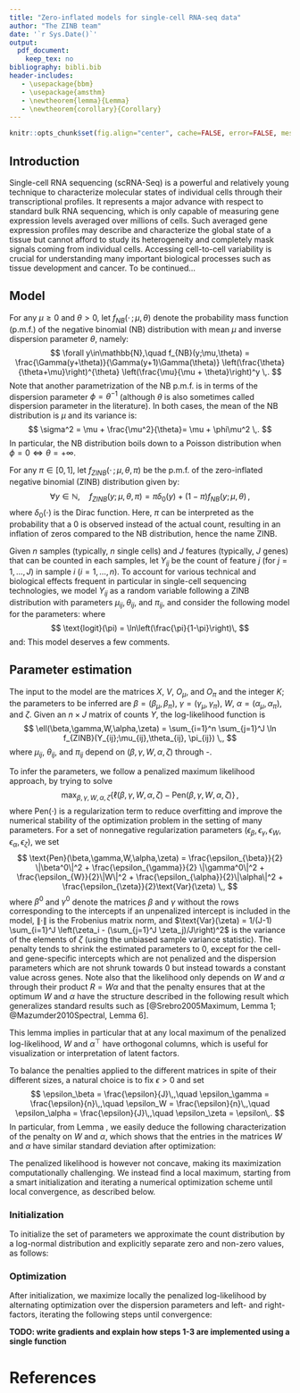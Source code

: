 ```yaml
---
title: "Zero-inflated models for single-cell RNA-seq data"
author: "The ZINB team"
date: '`r Sys.Date()`'
output: 
  pdf_document:
    keep_tex: no
bibliography: bibli.bib
header-includes:
   - \usepackage{bbm}
   - \usepackage{amsthm}
   - \newtheorem{lemma}{Lemma}
   - \newtheorem{corollary}{Corollary}
---
```


```r
knitr::opts_chunk$set(fig.align="center", cache=FALSE, error=FALSE, message=FALSE, echo=TRUE, warning=FALSE, results="markup")
```

## Introduction

Single-cell RNA sequencing (scRNA-Seq) is a powerful and relatively young technique to characterize molecular states of individual cells through their transcriptional profiles. It represents a major advance with respect to standard bulk RNA sequencing, which is only capable of measuring gene expression levels averaged over millions of cells. Such averaged gene expression profiles may describe and characterize the global state of a tissue but cannot afford to study its heterogeneity and completely mask signals coming from individual cells. Accessing cell-to-cell variability is crucial for understanding many important biological processes such as tissue development and cancer. To be continued...

## Model

For any $\mu\geq 0$ and $\theta>0$, let $f_{NB}( \cdot \,;\mu,\theta)$ denote the probability mass function (p.m.f.) of the negative binomial (NB) distribution with mean $\mu$ and inverse dispersion parameter $\theta$, namely:
$$
\forall y\in\mathbb{N},\quad f_{NB}(y;\mu,\theta) = \frac{\Gamma(y+\theta)}{\Gamma(y+1)\Gamma(\theta)} \left(\frac{\theta}{\theta+\mu}\right)^{\theta} \left(\frac{\mu}{\mu + \theta}\right)^y \,.
$$
Note that another parametrization of the NB p.m.f. is in terms of the dispersion parameter $\phi=\theta^{-1}$ (although $\theta$ is also sometimes called dispersion parameter in the literature). In both cases, the mean of the NB distribution is $\mu$ and its variance is:
$$
\sigma^2 = \mu + \frac{\mu^2}{\theta}= \mu + \phi\mu^2 \,.
$$
In particular, the NB distribution boils down to a Poisson distribution when $\phi=0 \Leftrightarrow \theta = +\infty$.

For any $\pi\in[0,1]$, let $f_{ZINB}( \cdot \,;\mu,\theta, \pi)$ be the p.m.f. of the zero-inflated negative binomial (ZINB) distribution given by:
$$
\forall y\in\mathbb{N},\quad f_{ZINB}(y;\mu,\theta, \pi) = \pi \delta_0(y) + (1-\pi) f_{NB}(y;\mu,\theta) \,,
$$
where $\delta_0(\cdot)$ is the Dirac function. Here, $\pi$ can be interpreted as the probability that a $0$ is observed instead of the actual count, resulting in an inflation of zeros compared to the NB distribution, hence the name ZINB.

Given $n$ samples (typically, $n$ single cells) and $J$ features (typically, $J$ genes) that can be counted in each samples, let $Y_{ij}$ be the count of feature $j$ (for $j=1,\ldots,J$) in sample $i$ ($i=1,\ldots,n$). To account for various technical and biological effects frequent in particular in single-cell sequencing technologies, we model $Y_{ij}$ as a random variable following a ZINB distribution with parameters $\mu_{ij}, \theta_{ij}$, and $\pi_{ij}$, and consider the following model for the parameters:
\begin{align}
\label{eq:model1}
\ln(\mu_{ij}) &= \left( X\beta_\mu + (V\gamma_\mu)^\top + W\alpha_\mu + O_\mu\right)_{ij}\,,\\
\label{eq:model2}
\text{logit}(\pi_{ij}) &= \left(X\beta_\pi + (V\gamma_\pi)^\top + W\alpha_\pi + O_\pi\right)_{ij} \,,\\
\label{eq:model3}
\ln(\theta_{ij}) &= \zeta_j \,,
\end{align}
where
$$
\text{logit}(\pi) = \ln\left(\frac{\pi}{1-\pi}\right)\,
$$
and:
\begin{itemize}
\item $X$ is a known $n \times M$ design matrix corresponding to $M$ cell-level covariates and ${\bf \beta}=(\beta_\mu,\beta_\pi)$ its associated $M \times J$ matrices of regression parameters. $X$ can typically include covariates that induce variation of interest, such as cell types, or covariates that induce unwanted variation, such as batch or QC measures. It can also include a constant column ${\bf 1}_n$ to account for gene-specific intercepts.
\item $V$ is a known $J \times L$ matrix corresponding to $J$ gene-level covariates, such as gene length or GC-content, and ${\bf \gamma} = (\gamma_\mu , \gamma_\pi)$ its associated $L\times n$ matrices of regression parameters. $V$ can also include a constant column ${\bf 1}_J$ to account for cell-specific intercepts, such as size factors representing differences in library sizes.
\item $W$ is an unobserved $n \times K$ matrix corresponding to $K$ unknown cell-level covariates, which could be of “unwanted variation” as in RUV or of interest (such as cell type), and ${\bf \alpha} = (\alpha_\mu,\alpha_{\pi})$ its associated $K \times J$ matrices of regression parameters.
\item $O_\mu$ and $O_\pi$ are known $n \times J$ matrices of offsets.
\item $\zeta\in\mathbb{R}^J$ is a vector of gene-specific dispersion parameters on the log scale.
\end{itemize}

This model deserves a few comments.
\begin{itemize}
\item The model extends the RUV framework to the ZINB distribution (thus far, RUV had only been implement for linear and log-linear regression). It differs in interpretation from RUV in the $W\alpha$ factor, which is not necessarily considered unwanted; this term generally corresponds to unknown low-dimensional variation, that could be due to unwanted techical effects (as in RUV), such as batch effects, or to biological effects which could be of interest, such as cell cycle or cell differentiation, as typically assumed in other factor models such as principal component analysis (PCA) or independent component analysis (ICA).
\item By default, $X$ and $V$ contain a constant column of ones, to account, respectively, for gene-specific (e.g., mean expression level) and cell-specific (e.g., size factors) variation. In that case, $X$ and $V$ are of the form $X=[{\bf 1}_n , X^0]$ and $V = [{\bf 1}_J , V^0]$, and we can similarly decompose the corresponding parameters as $\beta = [\beta^1 ; \beta^0]$ and $\gamma = [\gamma^1 ; \gamma^0]$, where $\beta^1 \in \mathbb{R}^{1\times J}$ is a vector of gene-specific intercepts and $\gamma^1 \in \mathbb{R}^{1\times n}$ a vector of cell-specific intercepts. The representation ${\bf 1}_n \beta^1 + ({\bf 1}_J \gamma^1)^\top$ is then not unique, but could be made unique by adding a constant and constraining $\beta^1$ and $\gamma^1$ to each have elements summing to zero.
\item The $X$ and $V$ matrices could differ in the modelling of $\mu$ and $\pi$ if we assume that some known factors do not affect both $\mu$ and $\pi$; to keep notation simple and consistent we use the same matrices, but will implicitly assume that some parameters may be constrained to be $0$ if needed.
\item When $X={\bf 1}_n$ and $V={\bf 1}_J$, the model is a factor model akin to PCA, where $W$ is a factor matrix and $(\alpha_\mu, \alpha_\pi)$ are loading matrices.
\item By allowing the parameters to differ between the models of $\mu$ and $\pi$, we can model and test for differences in NB mean or in ZI probability.
\item We limit ourselves to a gene-dependent dispersion parameter. More complicated models for $\theta_{ij}$ could be investigated, such as a model similar to $\mu_{ij}$ or a functional of the form $\theta_{ij} = f(\mu_{ij})$, but we restrict ourselves to a simpler model that has been shown to be largely sufficient in bulk RNA-Seq analysis.
\end{itemize}

## Parameter estimation
The input to the model are the matrices $X$, $V$, $O_\mu$, and $O_\pi$ and the integer $K$; the parameters to be inferred are $\beta=(\beta_\mu,\beta_\pi)$, $\gamma=(\gamma_\mu,\gamma_\pi)$, $W$, $\alpha=(\alpha_\mu,\alpha_\pi)$, and $\zeta$. Given an $n\times J$ matrix of counts $Y$, the log-likelihood function is
$$
\ell(\beta,\gamma,W,\alpha,\zeta) = \sum_{i=1}^n \sum_{j=1}^J \ln f_{ZINB}(Y_{ij};\mu_{ij},\theta_{ij}, \pi_{ij}) \,,
$$
where $\mu_{ij}$, $\theta_{ij}$, and $\pi_{ij}$ depend on $(\beta,\gamma,W,\alpha,\zeta)$ through \eqref{eq:model1}-\eqref{eq:model3}. 

To infer the parameters, we follow a penalized maximum likelihood approach, by trying to solve
$$
\max_{\beta,\gamma,W,\alpha,\zeta} \left\{\ell(\beta,\gamma,W,\alpha,\zeta) - \text{Pen}(\beta,\gamma,W,\alpha,\zeta) \right\}\,,
$$
where $\text{Pen}(\cdot)$ is a regularization term to reduce overfitting and improve the numerical stability of the optimization problem in the setting of many parameters. For a set of nonnegative regularization parameters $\left( \epsilon_\beta , \epsilon_\gamma, \epsilon_W, \epsilon_\alpha, \epsilon_\zeta \right)$, we set
$$
\text{Pen}(\beta,\gamma,W,\alpha,\zeta) = \frac{\epsilon_{\beta}}{2} \|\beta^0\|^2 + \frac{\epsilon_{\gamma}}{2} \|\gamma^0\|^2 + \frac{\epsilon_{W}}{2}\|W\|^2 + \frac{\epsilon_{\alpha}}{2}\|\alpha\|^2 + \frac{\epsilon_{\zeta}}{2}\text{Var}(\zeta) \,,
$$
where $\beta^0$ and $\gamma^0$ denote the matrices $\beta$ and $\gamma$ without the rows corresponding to the intercepts if an unpenalized intercept is included in the model, $\|\cdot\|$ is the Frobenius matrix norm, and $\text{Var}(\zeta) = 1/(J-1) \sum_{i=1}^J \left(\zeta_i - (\sum_{j=1}^J \zeta_j)/J\right)^2$ is the variance of the elements of $\zeta$ (using the unbiased sample variance statistic). The penalty tends to shrink the estimated parameters to $0$, except for the cell- and gene-specific intercepts which are not penalized and the dispersion parameters which are not shrunk towards $0$ but instead towards a constant value across genes. Note also that the likelihood only depends on $W$ and $\alpha$ through their product $R=W\alpha$ and that the penalty ensures that at the optimum $W$ and $\alpha$ have the structure described in the following result which generalizes standard results such as [@Srebro2005Maximum, Lemma 1; @Mazumder2010Spectral, Lemma 6].
\begin{lemma}\label{lem:tracenorm}
For any matrix $R$ and positive scalars $s$ and $t$, the following holds:
$$
\min_{S,T\,:\,R=ST} \frac{1}{2} \left( s\|S\|^2 + t\|T\|^2\right) = \sqrt{st} \|R\|_* \,.
$$
If $R=R_L R_\Sigma R_R$ is a SVD decomposition of $R$, then a solution to this optimization problem is:
$$
S = \left(\frac{t}{s}\right)^{\frac{1}{4}} R_L R_\Sigma^{\frac{1}{2}} \,,\quad T = \left(\frac{s}{t}\right)^{\frac{1}{4}} R_\Sigma^{\frac{1}{2}} R_R \,.
$$
\end{lemma}
\begin{proof}
Let $\tilde{S} = \sqrt{s}S$, $\tilde{T} = \sqrt{t}T$, and $\tilde{R} = \sqrt{st}R$. Then, $\|\tilde{S}\|^2 = s\|S\|^2$, $\|\tilde{T}\|^2 = t\|T\|^2$, and $\tilde{S}\tilde{T} = \sqrt{st}ST$, so that the optimization problem is equivalent to:
$$
\min_{\tilde{S}, \tilde{T} \,:\,\tilde{S}\tilde{T}=\tilde{R}} \frac{1}{2} \left( \|\tilde{S}\|^2 + \|\tilde{T}\|^2\right) \,,
$$
which by [@Mazumder2010Spectral, Lemma 6] has optimum value $\|\tilde{R}\|_* = \sqrt{st}\|R\|_*$ reached at $\tilde{S} = \tilde{R}_L \tilde{R}_\Sigma^{\frac{1}{2}}$ and $\tilde{T} =  \tilde{R}_\Sigma^{\frac{1}{2}} \tilde{R_R}$, where $\tilde{R}_R \tilde{R}_\Sigma \tilde{R}_R$ is a SVD decomposition of $\tilde{R}$. Observing that $\tilde{R}_L=R_L$,  $\tilde{R}_R=R_R$, and $\tilde{R}_\Sigma=\sqrt{st}\tilde{R}_\Sigma$ gives that a solution of the optimization problem is $S=s^{-1/2} \tilde{S} = s^{-1/2} R_L (st)^{1/4} R_\Sigma^{1/2} = (t/s)^{1/4} R_L R_\Sigma^{1/2}$. A similar argument for $T$ concludes the proof.
\end{proof}
This lemma implies in particular that at any local maximum of the penalized log-likelihood, $W$ and $\alpha^\top$ have orthogonal columns, which is useful for visualization or interpretation of latent factors.

To balance the penalties applied to the different matrices in spite of their different sizes, a natural choice is to fix $\epsilon>0$ and set
$$
\epsilon_\beta = \frac{\epsilon}{J}\,,\quad
\epsilon_\gamma = \frac{\epsilon}{n}\,,\quad
\epsilon_W = \frac{\epsilon}{n}\,,\quad
\epsilon_\alpha = \frac{\epsilon}{J}\,,\quad
\epsilon_\zeta = \epsilon\,.
$$
In particular, from Lemma \ref{lem:tracenorm}, we easily deduce the following characterization of the penalty on $W$ and $\alpha$, which shows that the entries in the matrices $W$ and $\alpha$ have similar standard deviation after optimization:
\begin{corollary}\label{coro:tracenorm}
For any $n\times J$ matrix $R$ and positive scalars $\epsilon$, the following holds. 
$$
\min_{W,\alpha\,:\,R=W\alpha} \frac{\epsilon}{2} \left( \frac{1}{n}\|W\|^2 + \frac{1}{J}\|\alpha\|^2\right) = \frac{\epsilon}{\sqrt{nJ}} \|R\|_* \,.
$$
If $R=R_L R_\Sigma R_R$ is a SVD decomposition of $R$, then a solution to this optimization problem is:
$$
W = \left(\frac{n}{J}\right)^{\frac{1}{4}} R_L R_\Sigma^{\frac{1}{2}} \,,\quad T = \left(\frac{J}{n}\right)^{\frac{1}{4}} R_\Sigma^{\frac{1}{2}} R_R \,.
$$
In particular, for any $i=1,\ldots,\min(n,J)$,
$$
\frac{1}{n} \sum_{j=1}^n S_{j,i}^2 = \frac{1}{J} \sum_{j=1}^J T_{i,j}^2 = \frac{[R_\Sigma]_{i,i}}{\sqrt{nJ}}.
$$
\end{corollary}


The penalized likelihood is however not concave, making its maximization computationally challenging. We instead find a local maximum, starting from a smart initialization and iterating a numerical optimization scheme until local convergence, as described below.

### Initialization
To initialize the set of parameters we approximate the count distribution by a log-normal distribution and explicitly separate zero and non-zero values, as follows:
\begin{enumerate}
\item Set $\mathcal{P} = \left\{(i,j)\,:\,Y_{ij}>0\right\}$.
\item Set $L_{ij} = \ln(Y_{ij}) - (O_\mu)_{ij}$ for all $(i,j)\in\mathcal{P}$. 
\item Set $\hat{Z}_{ij} = 1$ if $(i,j)\in\mathcal{P}$, $\hat{Z}_{ij} =0$ otherwise.
\item Estimate $\beta_\mu$ and $\gamma_\mu$ by solving the convex ridge regression problem:
$$
\min_{\beta_\mu, \gamma_\mu} \sum_{(i,j)\in\mathcal{P}} \left(L_{ij} - (X\beta_{\mu})_{ij} -  (V\gamma_\mu)_{ji} \right)^2 +  \frac{\epsilon_\beta}{2} \|\beta_\mu^0\|^2 + \frac{\epsilon_\gamma}{2} \|\gamma_\mu^0\|^2 \,.
$$
This is a standard ridge regression problem, but with a potentially huge design matrix, with up to $nJ$ rows and $MJ+nL$ columns. To solve it efficiently, we alternate the estimation of $\beta_\mu$ and $\gamma_\mu$. Specifically, we initialize parameter values as:
$$
\hat{\beta}_\mu \leftarrow 0 \,,\quad\hat{\gamma}_\mu \leftarrow 0\, 
$$
and repeat the following two steps a few times (or until convergence):
\begin{enumerate}
\item Optimization in $\gamma_\mu$, which can be performed independently and in parallel for each cell:
$$
\hat{\gamma}_\mu \in \arg\min_{\gamma_\mu} \sum_{(i,j)\in\mathcal{P}} \left(L_{ij} - (X\hat{\beta}_{\mu})_{ij} - (V\gamma_\mu)_{ji} \right)^2 + \frac{\epsilon_\gamma}{2} \|\gamma_\mu^0\|^2\,.
$$
\item Optimization in $\beta_\mu$, which can be performed independently and in parallel for each gene:
$$
\hat{\beta}_\mu \in \arg\min_{\beta_\mu} \sum_{(i,j)\in\mathcal{P}} \left(L_{ij} - (V\hat{\gamma}_\mu)_{ji} - (X\beta_{\mu})_{ij} \right)^2 + \frac{\epsilon_\beta}{2} \|\beta_\mu^0\|^2\,.
$$
\end{enumerate}
\item Estimate $W$ and $\alpha_\mu$ by solving
$$
\left(\hat{W},\hat{\alpha}_\mu\right) \in \arg\min_{W,\alpha_\mu} \sum_{(i,j)\in\mathcal{P}} \left(L_{ij} - (X\hat{\beta}_{\mu})_{ij} - (V\hat{\gamma}_\mu)_{ji} - (W\alpha_\mu)_{ij} \right)^2 + \frac{\epsilon_W}{2} \|W\|^2 + \frac{\epsilon_\alpha}{2} \|\alpha_\mu\|^2\,.
$$
Denoting by $D=L-X\hat{\beta}-(V\hat{\gamma})^\top$, this problem can be rewritten as:
$$
\min_{W,\alpha} \|D-W\alpha\|^2_{\mathcal{P}} + \frac{1}{2} \left(\epsilon_W \|W\|^2 + \epsilon_\alpha\|\alpha\|^2\right)\,,
$$
where $\|A\|^2_\mathcal{P} = \sum_{(i,j)\in\mathcal{P}}A_{ij}^2$. By Lemma~\ref{lem:tracenorm}, if $K$ is large enough, one can first solve the convex optimization problem:
\begin{equation}\label{eq:softimpute}
\hat{R} \in \arg\min_{R\,:\,\text{rank}(R)\leq K} \|D - R\|^2_{\mathcal{P}} + \sqrt{\epsilon_W \epsilon_\alpha} \|R\|_*\,
\end{equation}
and set 
$$
W = \left(\frac{\epsilon_\alpha}{\epsilon_W}\right)^{\frac{1}{4}} R_L R_\Sigma^{\frac{1}{2}} \,,\quad \alpha = \left(\frac{\epsilon_W}{\epsilon_\alpha}\right)^{\frac{1}{4}} R_\Sigma^{\frac{1}{2}} R_R \,,
$$
where $\hat{R} = R_L R_\Sigma R_R$ is the SVD of $\hat{R}$. This solution is exact when $K$ is at least equal to the rank of the solution of the unconstrained problem (\ref{eq:softimpute}), which we solve with the \texttt{softImpute::softImpute()} function
[@Mazumder2010Spectral]. If $K$ is smaller, then (\ref{eq:softimpute}) becomes a non-convex optimization problem whose global optimum may be challenging to find. In that case we also use the rank-constrained version of \texttt{softImpute::softImpute()} to obtain a good local optimum.
\item Estimate $\beta_\pi$, $\gamma_\pi$, and $\alpha_\pi$ by solving the regularized logistic regression problem:
\begin{multline}
\min_{\left(\beta_\pi,\gamma_\pi, \alpha_\pi\right)} \sum_{(i,j)}
\Big[-\hat{Z}_{ij} (X\beta_\pi + (V\gamma_\pi)^\top + \hat{W}\alpha_\pi)_{ij} \\
+ \ln\left( 1 + e^{(X\beta_\pi + (V\gamma_\pi)^\top + \hat{W}\alpha_\pi)_{ij}}\right)  \Big] + \frac{\epsilon_\beta}{2}\|\beta_\pi\|^2 + \frac{\epsilon_\gamma}{2}\|\gamma_\pi\|^2 + \frac{\epsilon_\alpha}{2}\|\alpha_\pi\|^2 \,.
\end{multline}
This is a standard ridge logistic regression problem, but with a potentially huge design matrix, with up to $nJ$ rows and $MJ+nL$ columns. To solve it efficiently, we alternate the estimation of $\beta_\pi$, $\gamma_\pi$, and $\alpha_\pi$. Specifically, we initialize parameter values as:
$$
\hat{\beta}_\pi \leftarrow 0 \,,\quad\hat{\gamma}_\pi \leftarrow 0\,,\quad\hat{\alpha}_\pi\leftarrow 0\,
$$
and repeat the following two steps a few times (or until convergence):
\begin{enumerate}
\item Optimization in $\gamma_\pi$:
\begin{multline}
\hat{\gamma}_\pi \in \arg\min_{\gamma_\pi} \sum_{(i,j)}
\Big[-\hat{Z}_{ij} (X\hat{\beta}_\pi + (V\gamma_\pi)^\top + \hat{W}\hat{\alpha}_\pi)_{ij} \\
+ \ln\left( 1 + e^{(X\hat{\beta}_\pi + (V\gamma_\pi)^\top + \hat{W}\hat{\alpha}_\pi)_{ij}}\right)  \Big] + \frac{\epsilon_\gamma}{2}\|\gamma_\pi\|^2 \,.
\end{multline}
Note that this problem can be solved for each cell ($i$) independently and in parallel. When there is no gene covariate besides the constant intercept, the problem is easily solved by setting $(\hat{\gamma}_\pi)_i$ to the logit of the proportion of zeros in each cell.
\item Optimization in $\beta_\pi$ and $\alpha_\pi$:
\begin{multline}
\left(\hat{\beta}_\pi, \hat{\alpha}_\pi\right) \in \arg\min_{\left(\beta_\pi,\alpha_\pi\right)} \sum_{(i,j)}
\Big[-\hat{Z}_{ij} (X\beta_\pi + (V\hat{\gamma}_\pi)^\top + \hat{W}\alpha_\pi)_{ij} \\
+ \ln\left( 1 + e^{(X\beta_\pi + (V\hat{\gamma}_\pi)^\top + \hat{W}\alpha_\pi)_{ij}}\right)  \Big] + \frac{\epsilon_\beta}{2}\|\beta_\pi\|^2 + \frac{\epsilon_\alpha}{2}\|\alpha_\pi\|^2 \,.
\end{multline}
\end{enumerate}
\item Initialize $\hat{\zeta}=0$.
\end{enumerate}

### Optimization
After initialization, we maximize locally the penalized log-likelihood by alternating optimization over the dispersion parameters and left- and right-factors, iterating the following steps until convergence:
\begin{enumerate}
\item Dispersion optimization:
$$
\hat{\zeta} \leftarrow \arg\max_{\zeta} \left\{\ell(\hat{\beta}, \hat{\gamma}, \hat{W}, \hat{\alpha}, \zeta) - \frac{\epsilon_\zeta}{2} \text{Var}(\zeta) \right\} \,.
$$
To solve this problem, we start by estimating a common dispersion parameter for all the genes, by maximizing the objective function under the constraint that $\text{Var}(\zeta)=0$; in practice, we use a derivative-free one-dimensional optimization vector over the range $[-50,50]$. We then optimize the objective function by a quasi-Newton optimization scheme starting from the constant solution found by the first step. To derive the gradient of the objective function used by the optimization procedure, note that the derivative of the NB log-density is:
$$
\frac{\partial}{\partial \theta} \ln f_{NB}(y;\mu,\theta) = \Psi(y+\theta) - \Psi(\theta) + \ln\theta + 1 - \ln(\mu+\theta) - \frac{y+\theta}{\mu + \theta} \,,
$$
where $\Psi(z) = \Gamma'(z)/\Gamma(z)$ is the digamma function. We therefore get the derivative of the ZINB density as follows, for any $\pi\in[0,1]$:
\begin{itemize}
\item If $y>0$, $f_{ZINB}(y;\mu,\theta,\pi) = (1-\pi)f_{NB}(y;\mu,\theta)$ therefore
$$
\frac{\partial}{\partial \theta} \ln f_{ZINB}(y;\mu,\theta) = \Psi(y+\theta) - \Psi(\theta) + \ln\theta + 1 - \ln(\mu+\theta) - \frac{y+\theta}{\mu + \theta} \,.
$$
\item For $y=0$, $\frac{\partial}{\partial \theta} \ln f_{NB}(0;\mu,\theta) = \ln\theta + 1 - \ln(\mu+\theta) - \frac{\theta}{\mu + \theta}$, therefore
$$
\frac{\partial}{\partial \theta} \ln f_{ZINB}(y;\mu,\theta) =
\frac{\ln\theta + 1 - \ln(\mu+\theta) - \frac{\theta}{\mu + \theta}}{1 + \frac{\pi(\mu + \theta)^\theta}{(1-\pi) \theta^\theta}}.
$$\end{itemize}
The derivative of the objective function w.r.t. $\zeta_j$, for $j=1,\ldots,J$, is then easily obtained by
$$
\sum_{i=1}^n \theta_j \frac{\partial}{\partial \theta} \ln f_{ZINB}(y_{ij};\mu_{ij},\theta_j) - \frac{\epsilon_\zeta}{J-1}\left(\zeta_j - \frac{1}{J}\sum_{k=1}^J \zeta_k\right)\,.
$$
(Note that the $J-1$ term in the denominator comes from the use of the unbiased sample variance statistic in the penalty for $\zeta$.)
\item Left-factor (cell-specific) optimization:
\begin{equation}\label{eq:leftoptim}
\left(\hat{\gamma}, \hat{W} \right) \leftarrow \arg\max_{\left(\gamma, W\right)} \left\{\ell(\hat{\beta}, \gamma, W, \hat{\alpha}, \hat{\zeta}) - \frac{\epsilon_\gamma}{2} \|\gamma^0\|^2 - \frac{\epsilon_W}{2} \|W\|^2 \right\}\,.
\end{equation}
Note that this optimization can be performed independently and in parallel for each cell $i=1,\ldots,n$. For this purpose, we consider a subroutine \texttt{solveZinbRegression}$(y, A_\mu, B_\mu, C_\mu, A_\pi, B_\pi, C_\pi, C_\theta)$ to find a set of vectors $(a_\mu, a_\pi, b)$ that locally maximize the log-likelihood of a ZINB model for a vector of counts $y$ parametrized as follows:
\begin{align*}
\ln(\mu) &= A_\mu a_\mu + B_\mu b + C_\mu\,,\\
\text{logit}(\pi) &= A_\pi a_\pi + B_\pi b + C_\pi \,,\\
\ln(\theta) &= C_\theta \,.
\end{align*}
To solve (\ref{eq:leftoptim}) for cell $i$ we call \texttt{solveZinbRegression} with the following parameters:
$$
\begin{cases}
a_\mu &= \gamma_\mu[.,i]\\
a_\pi &= \gamma_\pi[.,i] \\
b &= W[i,.]^\top \\
y & = Y[i,]^\top \\
A_\mu &= V_\mu \\
B_\mu &= \alpha_\mu^\top \\
C_\mu &= (X_\mu[i,.] \beta_\mu + O_\mu[i,.])^\top\\
A_\pi &= V_\pi \\
B_\pi &= \alpha_\pi^\top \\
C_\pi &= (X_\pi[i,.] \beta_\pi + O_\pi[i,.])^\top\\
C_\theta &= \zeta
\end{cases}.
$$
\item Right-factor (gene-specific) optimization:
$$
\left(\hat{\beta}, \hat{\alpha} \right) \leftarrow \arg\max_{\left(\beta, \alpha \right)} \left\{\ell(\beta, \hat{\gamma},\hat{W}, \alpha, \hat{\zeta}) - \frac{\epsilon_\beta}{2} \|\beta^0\|^2 - \frac{\epsilon_\alpha}{2} \|\alpha\|^2\right\}\,.
$$
Note that this optimization can be performed independently and in parallel for each gene $j=1,\ldots,J$, by calling \texttt{solveZinbRegression} with the following paramters:
$$
\begin{cases}
a_\mu &= (\beta_\mu[.,j] ; \alpha_\mu[.,j]) \\
a_\pi &= (\beta_\pi[.,j] ; \alpha_\pi[.,j]) \\
b &= \emptyset \\
y & = Y[.,j] \\
A_\mu &= [X_\mu , W] \\
B_\mu &= \emptyset \\
C_\mu &= (V_\mu[j,.] \gamma_\mu)^\top + O_\mu[.,j]\\
A_\pi &= [X_\pi , W] \\
B_\pi &= \emptyset \\
C_\pi &= (V_\pi[j,.] \gamma_\pi)^\top + O_\pi[.,j]\\
C_\theta &= \zeta_j {\bf 1}_n
\end{cases}.
$$
\item Orthogonalization: 
$$
\left(\hat{W}, \hat{\alpha} \right) \leftarrow \arg\min_{(W,\alpha)\,:\,W\alpha = \hat{W}\hat{\alpha}} \frac{1}{2} \left( \epsilon_W \|W\|^2 + \epsilon_\alpha \|\alpha\|^2 \right)\,.
$$
This is obtained by applying Lemma~\ref{lem:tracenorm}, starting from an SVD decomposition of the current $\hat{W}\hat{\alpha}$. Note that this step not only allows to maximize locally the penalized log-likelihood, but also ensures that the columns of $W$ stay orthogonal to each other during optimization.
\end{enumerate}

**TODO: write gradients and explain how steps 1-3 are implemented using a single function**

# References
